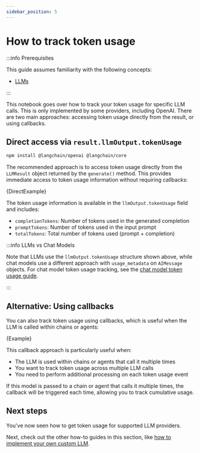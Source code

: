 ```yaml
---
sidebar_position: 5
---
```


# How to track token usage

:::info Prerequisites

This guide assumes familiarity with the following concepts:

- [LLMs](/docs/concepts/text_llms)

:::

This notebook goes over how to track your token usage for specific LLM calls. This is only implemented by some providers, including OpenAI. There are two main approaches: accessing token usage directly from the result, or using callbacks.

## Direct access via `result.llmOutput.tokenUsage`



<IntegrationInstallTooltip></IntegrationInstallTooltip>

```bash npm2yarn
npm install @langchain/openai @langchain/core
```

The recommended approach is to access token usage directly from the `LLMResult` object returned by the `generate()` method. This provides immediate access to token usage information without requiring callbacks:


<CodeBlock language="typescript">{DirectExample}</CodeBlock>

The token usage information is available in the `llmOutput.tokenUsage` field and includes:

- `completionTokens`: Number of tokens used in the generated completion
- `promptTokens`: Number of tokens used in the input prompt
- `totalTokens`: Total number of tokens used (prompt + completion)

:::info LLMs vs Chat Models

Note that LLMs use the `llmOutput.tokenUsage` structure shown above, while chat models use a different approach with `usage_metadata` on `AIMessage` objects. For chat model token usage tracking, see the [chat model token usage guide](/docs/how_to/chat_token_usage_tracking).

:::

## Alternative: Using callbacks

You can also track token usage using callbacks, which is useful when the LLM is called within chains or agents:

<CodeBlock language="typescript">{Example}</CodeBlock>

This callback approach is particularly useful when:

- The LLM is used within chains or agents that call it multiple times
- You want to track token usage across multiple LLM calls
- You need to perform additional processing on each token usage event

If this model is passed to a chain or agent that calls it multiple times, the callback will be triggered each time, allowing you to track cumulative usage.

## Next steps

You've now seen how to get token usage for supported LLM providers.

Next, check out the other how-to guides in this section, like [how to implement your own custom LLM](/docs/how_to/custom_llm).

